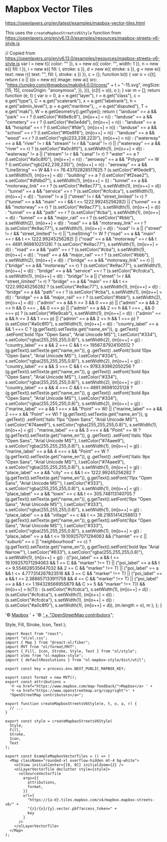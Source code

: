 # Mapbox Vector Tiles

https://openlayers.org/en/latest/examples/mapbox-vector-tiles.html

This uses the `createMapboxStreetsV6Style` function from https://openlayers.org/en/v6.13.0/examples/resources/mapbox-streets-v6-style.js

  // Copied from https://openlayers.org/en/v6.13.0/examples/resources/mapbox-streets-v6-style.js
  var l = new t({ color: "" }),
    s = new o({ color: "", width: 1 }),
    n = new e({ fill: l }),
    i = new e({ fill: l, stroke: s }),
    d = new e({ stroke: s }),
    g = new e({ text: new r({ text: "", fill: l, stroke: s }) }),
    c = {};
  function b(t) {
    var o = c[t];
    return (
      o ||
        ((o = new e({
          image: new a({
            src: "https://unpkg.com/@mapbox/maki@4.0.0/icons/" + t + "-15.svg",
            imgSize: [15, 15],
            crossOrigin: "anonymous",
          }),
        })),
        (c[t] = o)),
      o
    );
  }
  var m = [];
  return function (e, t) {
    var o = 0,
      a = e.get("layer"),
      r = e.get("class"),
      c = e.get("type"),
      C = e.get("scalerank"),
      x = e.get("labelrank"),
      h = e.get("admin_level"),
      p = e.get("maritime"),
      _ = e.get("disputed"),
      T = e.get("maki"),
      W = e.getGeometry().getType();
    return (
      "landuse" == a && "park" == r
        ? (l.setColor("#d8e8c8"), (m[o++] = n))
        : "landuse" == a && "cemetery" == r
        ? (l.setColor("#e0e4dd"), (m[o++] = n))
        : "landuse" == a && "hospital" == r
        ? (l.setColor("#fde"), (m[o++] = n))
        : "landuse" == a && "school" == r
        ? (l.setColor("#f0e8f8"), (m[o++] = n))
        : "landuse" == a && "wood" == r
        ? (l.setColor("rgb(233,238,223)"), (m[o++] = n))
        : ("waterway" == a && "river" != r && "stream" != r && "canal" != r) ||
          ("waterway" == a && "river" == r)
        ? (s.setColor("#a0c8f0"), s.setWidth(1), (m[o++] = d))
        : "waterway" != a || ("stream" != r && "canal" != r)
        ? "water" == a
          ? (l.setColor("#a0c8f0"), (m[o++] = n))
          : "aeroway" == a && "Polygon" == W
          ? (l.setColor("rgb(242,239,235)"), (m[o++] = n))
          : "aeroway" == a && "LineString" == W && t <= 76.43702828517625
          ? (s.setColor("#f0ede9"), s.setWidth(1), (m[o++] = d))
          : "building" == a
          ? (l.setColor("#f2eae2"),
            s.setColor("#dfdbd7"),
            s.setWidth(1),
            (m[o++] = i))
          : "tunnel" == a && "motorway_link" == r
          ? (s.setColor("#e9ac77"), s.setWidth(1), (m[o++] = d))
          : "tunnel" == a && "service" == r
          ? (s.setColor("#cfcdca"), s.setWidth(1), (m[o++] = d))
          : "tunnel" != a || ("street" != r && "street_limited" != r)
          ? ("tunnel" == a && "main" == r && t <= 1222.99245256282) ||
            ("tunnel" == a && "motorway" == r)
            ? (s.setColor("#e9ac77"), s.setWidth(1), (m[o++] = d))
            : "tunnel" == a && "path" == r
            ? (s.setColor("#cba"), s.setWidth(1), (m[o++] = d))
            : "tunnel" == a && "major_rail" == r
            ? (s.setColor("#bbb"), s.setWidth(2), (m[o++] = d))
            : "road" == a && "motorway_link" == r
            ? (s.setColor("#e9ac77"), s.setWidth(1), (m[o++] = d))
            : "road" != a ||
              ("street" != r && "street_limited" != r) ||
              "LineString" != W
            ? ("road" == a && "main" == r && t <= 1222.99245256282) ||
              ("road" == a && "motorway" == r && t <= 4891.96981025128)
              ? (s.setColor("#e9ac77"), s.setWidth(1), (m[o++] = d))
              : "road" == a && "path" == r
              ? (s.setColor("#cba"), s.setWidth(1), (m[o++] = d))
              : "road" == a && "major_rail" == r
              ? (s.setColor("#bbb"), s.setWidth(2), (m[o++] = d))
              : ("bridge" == a && "motorway_link" == r) ||
                ("bridge" == a && "motorway" == r)
              ? (s.setColor("#e9ac77"), s.setWidth(1), (m[o++] = d))
              : "bridge" == a && "service" == r
              ? (s.setColor("#cfcdca"), s.setWidth(1), (m[o++] = d))
              : "bridge" != a || ("street" != r && "street_limited" != r)
              ? "bridge" == a && "main" == r && t <= 1222.99245256282
                ? (s.setColor("#e9ac77"), s.setWidth(1), (m[o++] = d))
                : "bridge" == a && "path" == r
                ? (s.setColor("#cba"), s.setWidth(1), (m[o++] = d))
                : "bridge" == a && "major_rail" == r
                ? (s.setColor("#bbb"), s.setWidth(2), (m[o++] = d))
                : ("admin" == a && h >= 3 && 0 === p) ||
                  ("admin" == a && 2 == h && 0 === _ && 0 === p) ||
                  ("admin" == a && 2 == h && 1 === _ && 0 === p)
                ? (s.setColor("#9e9cab"), s.setWidth(1), (m[o++] = d))
                : ("admin" == a && h >= 3 && 1 === p) ||
                  ("admin" == a && 2 == h && 1 === p)
                ? (s.setColor("#a0c8f0"), s.setWidth(1), (m[o++] = d))
                : "country_label" == a && 1 === C
                ? (g.getText().setText(e.get("name_en")),
                  g
                    .getText()
                    .setFont('bold 11px "Open Sans", "Arial Unicode MS"'),
                  l.setColor("#334"),
                  s.setColor("rgba(255,255,255,0.8)"),
                  s.setWidth(2),
                  (m[o++] = g))
                : "country_label" == a && 2 === C && t <= 19567.87924100512
                ? (g.getText().setText(e.get("name_en")),
                  g
                    .getText()
                    .setFont('bold 10px "Open Sans", "Arial Unicode MS"'),
                  l.setColor("#334"),
                  s.setColor("rgba(255,255,255,0.8)"),
                  s.setWidth(2),
                  (m[o++] = g))
                : "country_label" == a && 3 === C && t <= 9783.93962050256
                ? (g.getText().setText(e.get("name_en")),
                  g
                    .getText()
                    .setFont('bold 9px "Open Sans", "Arial Unicode MS"'),
                  l.setColor("#334"),
                  s.setColor("rgba(255,255,255,0.8)"),
                  s.setWidth(2),
                  (m[o++] = g))
                : "country_label" == a && 4 === C && t <= 4891.96981025128
                ? (g.getText().setText(e.get("name_en")),
                  g
                    .getText()
                    .setFont('bold 8px "Open Sans", "Arial Unicode MS"'),
                  l.setColor("#334"),
                  s.setColor("rgba(255,255,255,0.8)"),
                  s.setWidth(2),
                  (m[o++] = g))
                : ("marine_label" == a && 1 === x && "Point" == W) ||
                  ("marine_label" == a && 2 === x && "Point" == W)
                ? (g.getText().setText(e.get("name_en")),
                  g
                    .getText()
                    .setFont('italic 11px "Open Sans", "Arial Unicode MS"'),
                  l.setColor("#74aee9"),
                  s.setColor("rgba(255,255,255,0.8)"),
                  s.setWidth(1),
                  (m[o++] = g))
                : "marine_label" == a && 3 === x && "Point" == W
                ? (g.getText().setText(e.get("name_en")),
                  g
                    .getText()
                    .setFont('italic 10px "Open Sans", "Arial Unicode MS"'),
                  l.setColor("#74aee9"),
                  s.setColor("rgba(255,255,255,0.8)"),
                  s.setWidth(1),
                  (m[o++] = g))
                : "marine_label" == a && 4 === x && "Point" == W
                ? (g.getText().setText(e.get("name_en")),
                  g
                    .getText()
                    .setFont('italic 9px "Open Sans", "Arial Unicode MS"'),
                  l.setColor("#74aee9"),
                  s.setColor("rgba(255,255,255,0.8)"),
                  s.setWidth(1),
                  (m[o++] = g))
                : "place_label" == a && "city" == c && t <= 1222.99245256282
                ? (g.getText().setText(e.get("name_en")),
                  g.getText().setFont('11px "Open Sans", "Arial Unicode MS"'),
                  l.setColor("#333"),
                  s.setColor("rgba(255,255,255,0.8)"),
                  s.setWidth(1),
                  (m[o++] = g))
                : "place_label" == a && "town" == c && t <= 305.748113140705
                ? (g.getText().setText(e.get("name_en")),
                  g.getText().setFont('9px "Open Sans", "Arial Unicode MS"'),
                  l.setColor("#333"),
                  s.setColor("rgba(255,255,255,0.8)"),
                  s.setWidth(1),
                  (m[o++] = g))
                : "place_label" == a && "village" == c && t <= 38.21851414258813
                ? (g.getText().setText(e.get("name_en")),
                  g.getText().setFont('8px "Open Sans", "Arial Unicode MS"'),
                  l.setColor("#333"),
                  s.setColor("rgba(255,255,255,0.8)"),
                  s.setWidth(1),
                  (m[o++] = g))
                : "place_label" == a &&
                  t <= 19.109257071294063 &&
                  ("hamlet" == c || "suburb" == c || "neighbourhood" == c)
                ? (g.getText().setText(e.get("name_en")),
                  g.getText().setFont('bold 9px "Arial Narrow"'),
                  l.setColor("#633"),
                  s.setColor("rgba(255,255,255,0.8)"),
                  s.setWidth(1),
                  (m[o++] = g))
                : (("poi_label" == a &&
                    t <= 19.109257071294063 &&
                    1 == C &&
                    "marker" !== T) ||
                    ("poi_label" == a &&
                      t <= 9.554628535647032 &&
                      2 == C &&
                      "marker" !== T) ||
                    ("poi_label" == a &&
                      t <= 4.777314267823516 &&
                      3 == C &&
                      "marker" !== T) ||
                    ("poi_label" == a &&
                      t <= 2.388657133911758 &&
                      4 == C &&
                      "marker" !== T) ||
                    ("poi_label" == a &&
                      t <= 1.194328566955879 &&
                      C >= 5 &&
                      "marker" !== T)) &&
                  (m[o++] = b(T))
              : (s.setColor("#cfcdca"), s.setWidth(1), (m[o++] = d))
            : (s.setColor("#cfcdca"), s.setWidth(1), (m[o++] = d))
          : (s.setColor("#cfcdca"), s.setWidth(1), (m[o++] = d))
        : (s.setColor("#a0c8f0"), s.setWidth(1), (m[o++] = d)),
      (m.length = o),
      m
    );
  };
}



  '© <a href="https://www.mapbox.com/map-feedback/">Mapbox</a> ' +
  '© <a href="https://www.openstreetmap.org/copyright">' +
  "OpenStreetMap contributors</a>";

  Style,
  Fill,
  Stroke,
  Icon,
  Text
);

  <Map className="rounded-xl overflow-hidden mt-4 bg-white">
    <olView initialCenter={[0, 0]} initialZoom={2} />
    <olLayerVectorTile declutter style={style}>
      <olSourceVectorTile
        args={{
          attributions,
          format,
        }}
        url={
          "https://{a-d}.tiles.mapbox.com/v4/mapbox.mapbox-streets-v6/" +
          "{z}/{x}/{y}.vector.pbf?access_token=" +
          key
        }
      />
    </olLayerVectorTile>
  </Map>
);

<ExampleMapboxVectorTiles />

```tsx
import React from "react";
import "ol/ol.css";
import { Map } from "@react-ol/fiber";
import MVT from "ol/format/MVT";
import { Fill, Icon, Stroke, Style, Text } from "ol/style";
import olms from "ol-mapbox-style";
import { defaultResolutions } from "ol-mapbox-style/dist/util";

export const key = process.env.NEXT_PUBLIC_MAPBOX_KEY;

export const format = new MVT();
export const attributions =
  '© <a href="https://www.mapbox.com/map-feedback/">Mapbox</a> ' +
  '© <a href="https://www.openstreetmap.org/copyright">' +
  "OpenStreetMap contributors</a>";

export function createMapboxStreetsV6Style(e, t, o, a, r) {
  // ...
}

export const style = createMapboxStreetsV6Style(
  Style,
  Fill,
  Stroke,
  Icon,
  Text
);

export const ExampleMapboxVectorTiles = () => (
  <Map className="rounded-xl overflow-hidden mt-4 bg-white">
    <olView initialCenter={[0, 0]} initialZoom={2} />
    <olLayerVectorTile declutter style={style}>
      <olSourceVectorTile
        args={{
          attributions,
          format,
        }}
        url={
          "https://{a-d}.tiles.mapbox.com/v4/mapbox.mapbox-streets-v6/" +
          "{z}/{x}/{y}.vector.pbf?access_token=" +
          key
        }
      />
    </olLayerVectorTile>
  </Map>
);
```
